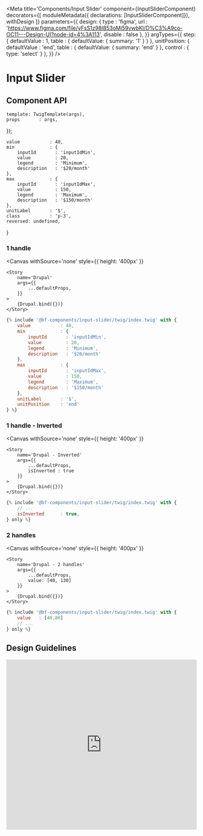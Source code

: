 

<Meta
    title='Components/Input Slider'
    component={InputSliderComponent}
    decorators={[
        moduleMetadata({ declarations: [InputSliderComponent]}),
        withDesign
    ]}
    parameters={{
        design: {
            type    : 'figma',
            url     : 'https://www.figma.com/file/yFsS1z98l853oMi59vwbKI/D%C3%A9co-OC11---Design-UI?node-id=4%3A113',
            disable : false
        },
    }}
    argTypes={{
        step: {
            defaultValue    : 1,
            table           : { defaultValue: { summary: '1' } }
        },
        unitPosition: {
            defaultValue    : 'end',
            table           : { defaultValue: { summary: 'end' } },
            control         : { type: 'select' }
        },
    }}
/>

# Input Slider

## Component API

<ArgsTable of={InputSliderComponent} />

    template: TwigTemplate(args),
    props       : args,
});

    value           : 40,
    min             : {
        inputId       : 'inputIdMin',
        value         : 20,
        legend        : 'Minimum',
        description   : '$20/month'
    },
    max             : {
        inputId       : 'inputIdMax',
        value         : 150,
        legend        : 'Maximum',
        description   : '$150/month'
    },
    unitLabel       : '$',
    class           : 'p-3',
    reversed: undefined,
}

### 1 handle

<Canvas
    withSource='none'
    style={{ height: '400px' }}
>
    <Story
        name='Drupal'
        args={{
            ...defaultProps,
        }}
    >
        {Drupal.bind({})}
    </Story>
</Canvas>

```jsx
{% include '@bf-components/input-slider/twig/index.twig' with {
    value           : 40,
    min             : {
        inputId       : 'inputIdMin',
        value         : 20,
        legend        : 'Minimum',
        description   : '$20/month'
    },
    max             : {
        inputId       : 'inputIdMax',
        value         : 150,
        legend        : 'Maximum',
        description   : '$150/month'
    },
    unitLabel       : '$',
    unitPosition    : 'end'
} %}
```
### 1 handle - Inverted

<Canvas
    withSource='none'
    style={{ height: '400px' }}
>
    <Story
        name='Drupal - Inverted'
        args={{
            ...defaultProps,
            isInverted : true
        }}
    >
        {Drupal.bind({})}
    </Story>
</Canvas>

```jsx
{% include '@bf-components/input-slider/twig/index.twig' with {
    // ...
    isInverted      : true,
} only %}
```


### 2 handles

<Canvas
    withSource='none'
    style={{ height: '400px' }}
>
    <Story
        name='Drupal - 2 handles'
        args={{
            ...defaultProps,
            value: [40, 130]
        }}
    >
        {Drupal.bind({})}
    </Story>
</Canvas>

```jsx
{% include '@bf-components/input-slider/twig/index.twig' with {
    value   : [40,80]
    // ...
} only %}
```


## Design Guidelines

<iframe width='100%' height='450' src='https://www.figma.com/embed?embed_host=share&url=https%3A%2F%2Fwww.figma.com%2Ffile%2FyFsS1z98l853oMi59vwbKI%2FD%25C3%25A9co-OC11---Design-UI%3Fnode-id%3D3410%253A214676' frameBorder='0' allowFullScreen></iframe>